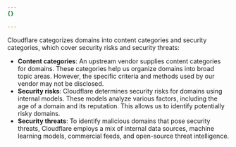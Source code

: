 ```yaml
---
{}

---
```


Cloudflare categorizes domains into content categories and security categories, which cover security risks and security threats:

* **Content categories**: An upstream vendor supplies content categories for domains. These categories help us organize domains into broad topic areas. However, the specific criteria and methods used by our vendor may not be disclosed.
* **Security risks**: Cloudflare determines security risks for domains using internal models. These models analyze various factors, including the age of a domain and its reputation. This allows us to identify potentially risky domains.
* **Security threats**: To identify malicious domains that pose security threats, Cloudflare employs a mix of internal data sources, machine learning models, commercial feeds, and open-source threat intelligence.
